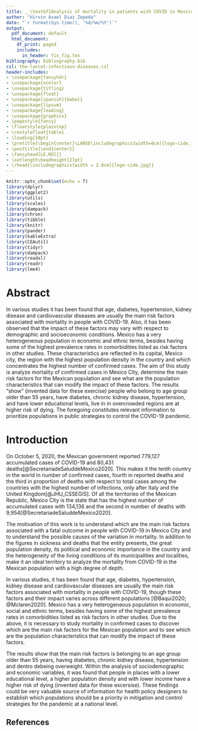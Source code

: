 ```yaml
---
title: __\textbf{Analysis of mortality in patients with COVID in Mexico City}__ 
author: "Hirvin Azael Diaz Zepeda"
date: "`r format(Sys.time(), '%d/%m/%Y')`"
output:
  pdf_document: default
  html_document:
    df_print: paged
    includes:  
      in_header: fix_fig.tex
bibliography: bibliography.bib
csl: the-lancet-infectious-diseases.csl
header-includes: 
- \usepackage{fancyhdr}
- \usepackage{xcolor}
- \usepackage{titling}
- \usepackage{float}
- \usepackage[spanish]{babel}
- \usepackage{lipsum}
- \usepackage{leading}
- \usepackage{graphicx}
- \pagestyle{fancy}
- \floatstyle{plaintop}
- \restylefloat{table}
- \leading{18pt}
- \pretitle{\begin{center}\LARGE\includegraphics[width=8cm]{logo-cide.jpg}\\[\bigskipamount]}
- \posttitle{\end{center}}
- \fancyhead[LE,RO]{}
- \setlength\headheight{27pt}
- \rhead{\includegraphics[width = 2.8cm]{logo-cide.jpg}}
---
```


```r
knitr::opts_chunk$set(echo = T)
library(dplyr)
library(ggplot2)
library(utils)
library(scales)
library(dampack)
library(chron)
library(tibble)
library(knitr)
library(pander)
library(kableExtra)
library(CEAutil)
library(tidyr)
library(dampack)
library(readxl)
library(readr)
library(lme4)
```


# Abstract

In various studies it has been found that age, diabetes, hypertension, kidney disease and cardiovascular diseases are usually the main risk factors associated with mortality in people with COVID-19. Also, it has been observed that the impact of these factors may vary with respect to demographic and socioeconomic conditions. Mexico has a very heterogeneous population in economic and ethnic terms, besides having some of the highest prevalence rates in comorbidities listed as risk factors in other studies. These characteristics are reflected in its capital, Mexico city, the region with the highest population density in the country and which concentrates the highest number of confirmed cases. The aim of this study is analyze mortality of confirmed cases in Mexico City, determine the main risk factors for the Mexican population and see what are the population characteristics that can modify the impact of these factors. The results "show" (invented data for these exercise) people who belong to age group older than 55 years, have diabetes, chronic kidney disease, hypertension, and have lower educational levels, live in in overcrowded regions are at higher risk of dying. The foregoing constitutes relevant information to prioritize populations in public strategies to control the COVID-19 pandemic.

\newpage

# Introduction

On October 5, 2020, the Mexican government reported 779,127 accumulated cases of COVID-19 and 80,431 deaths[@SecretariadeSaluddeMexico2020]. This makes it the tenth country in the world in number of confirmed cases, fourth in reported deaths and the third in proportion of deaths with respect to total cases among the countries with the highest number of infections, only after Italy and the United Kingdom[@JHU_CSSEGIS]. Of all the territories of the Mexican Republic, Mexico City is the state that has the highest number of accumulated cases with 134,136 and the second in number of deaths with 9,954[@SecretariadeSaluddeMexico2020].

The motivation of this work is to understand which are the main risk factors associated with a fatal outcome in people with COVID-19 in Mexico City and to understand the possible causes of the variation in mortality. In addition to the figures in sickness and deaths that the entity presents, the great population density, its political and economic importance in the country and the heterogeneity of the living conditions of its municipalities and localities, make it an ideal territory to analyze the mortality from COVID-19 in the Mexican population with a high degree of depth.

In various studies, it has been found that age, diabetes, hypertension, kidney disease and cardiovascular diseases are usually the main risk factors associated with mortality in people with COVID-19, though these factors and their impact varies across different populations [@Baqui2020; @Mclaren2020].
Mexico has a very heterogeneous population in economic, social and ethnic terms, besides having some of the highest prevalence rates in comorbidities listed as risk factors in other studies. Due to the above, it is necessary to study mortality in confirmed cases to discover which are the main risk factors for the Mexican population and to see which are the population characteristics that can modify the impact of these factors.

The results show that the main risk factors is belonging to an age group older than 55 years, having diabetes, chronic kidney disease, hypertension and dentro debeing overweight. Within the analysis of sociodemographic and economic variables, it was found that people in places with a lower educational level, a higher population density and with lower income have a higher risk of dying (invented data for these excersise). These findings could be very valuable source of information for health policy designers to establish which populations should be a priority in mitigation and control strategies for the pandemic at a national level.

\newpage

## References
